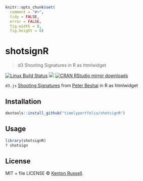 
```r
knitr::opts_chunk$set(
  comment = "#>",
  tidy = FALSE,
  error = FALSE,
  fig.width = 8,
  fig.height = 8)
```

# shotsignR

> d3 Shooting Signatures in R as htmlwidget

[![Linux Build Status](https://travis-ci.org//shotsignR.svg?branch=master)](https://travis-ci.org//shotsignR)
[![](http://www.r-pkg.org/badges/version/shotsignR)](http://www.r-pkg.org/pkg/shotsignR)
[![CRAN RStudio mirror downloads](http://cranlogs.r-pkg.org/badges/shotsignR)](http://www.r-pkg.org/pkg/shotsignR)


`d3.js` [Shooting Signatures](https://gist.github.com/pbeshai/ffd0f9d84b4e8df27db2) from [Peter Beshai](http://peterbeshai.com/) in R as htmlwidget

## Installation

```r
devtools::install_github("timelyportfolio/shotsignR")
```

## Usage

```r
library(shotsignR)
? shotsign
```

## License

MIT + file LICENSE © [Kenton Russell](https://github.com/timelyportfolio).
